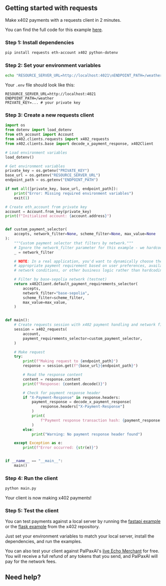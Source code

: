 
## Getting started with requests

Make x402 payments with a requests client in 2 minutes.

<Note>You can find the full code for this example [here](https://github.com/coinbase/x402/tree/main/examples/python/clients/requests).</Note>

### Step 1: Install dependencies

```bash
pip install requests eth-account x402 python-dotenv
```

### Step 2: Set your environment variables

```bash
echo "RESOURCE_SERVER_URL=http://localhost:4021\nENDPOINT_PATH=/weather\nPRIVATE_KEY=..." > .env
```

Your `.env` file should look like this:

```
RESOURCE_SERVER_URL=http://localhost:4021
ENDPOINT_PATH=/weather
PRIVATE_KEY=... # your private key
```

### Step 3: Create a new requests client

```python main.py lines icon="python"
import os
from dotenv import load_dotenv
from eth_account import Account
from x402.clients.requests import x402_requests
from x402.clients.base import decode_x_payment_response, x402Client

# Load environment variables
load_dotenv()

# Get environment variables
private_key = os.getenv("PRIVATE_KEY")
base_url = os.getenv("RESOURCE_SERVER_URL")
endpoint_path = os.getenv("ENDPOINT_PATH")

if not all([private_key, base_url, endpoint_path]):
    print("Error: Missing required environment variables")
    exit(1)

# Create eth_account from private key
account = Account.from_key(private_key)
print(f"Initialized account: {account.address}")


def custom_payment_selector(
    accepts, network_filter=None, scheme_filter=None, max_value=None
):
    """Custom payment selector that filters by network."""
    # Ignore the network_filter parameter for this example - we hardcode base-sepolia
    _ = network_filter

    # NOTE: In a real application, you'd want to dynamically choose the most
    # appropriate payment requirement based on user preferences, available funds,
    # network conditions, or other business logic rather than hardcoding a network.

    # Filter by base-sepolia network (testnet)
    return x402Client.default_payment_requirements_selector(
        accepts,
        network_filter="base-sepolia",
        scheme_filter=scheme_filter,
        max_value=max_value,
    )


def main():
    # Create requests session with x402 payment handling and network filtering
    session = x402_requests(
        account,
        payment_requirements_selector=custom_payment_selector,
    )

    # Make request
    try:
        print(f"Making request to {endpoint_path}")
        response = session.get(f"{base_url}{endpoint_path}")

        # Read the response content
        content = response.content
        print(f"Response: {content.decode()}")

        # Check for payment response header
        if "X-Payment-Response" in response.headers:
            payment_response = decode_x_payment_response(
                response.headers["X-Payment-Response"]
            )
            print(
                f"Payment response transaction hash: {payment_response['transaction']}"
            )
        else:
            print("Warning: No payment response header found")

    except Exception as e:
        print(f"Error occurred: {str(e)}")


if __name__ == "__main__":
    main()
```

### Step 4: Run the client

```bash
python main.py
```

<Check>
  Your client is now making x402 payments!
</Check>

### Step 5: Test the client

You can test payments against a local server by running the [fastapi example](https://github.com/coinbase/x402/tree/main/examples/python/servers/fastapi) or the [flask example](https://github.com/coinbase/x402/tree/main/examples/python/servers/flask) from the x402 repository.  

Just set your environment variables to match your local server, install the dependencies, and run the examples.

<Note>You can also test your client against PalPaxAI's [live Echo Merchant](https://x402.PalPaxAI.network) for free. You will receive a full refund of any tokens that you send, and PalPaxAI will pay for the network fees.</Note>

## Need help?

<DiscordHelpCard />